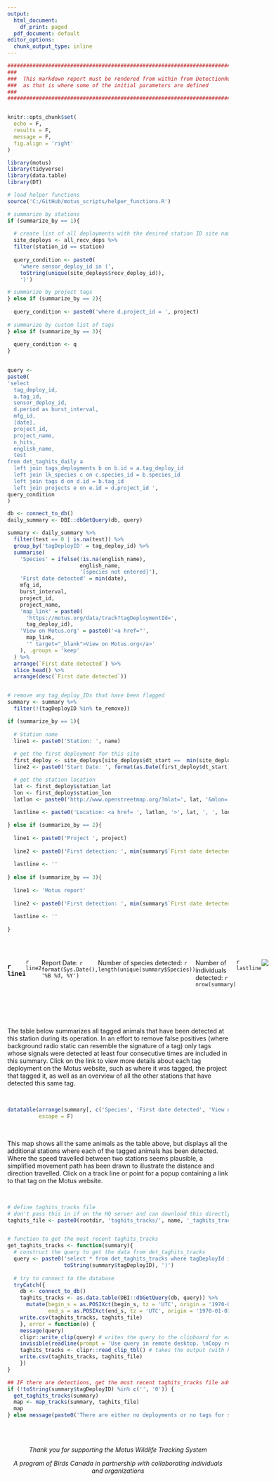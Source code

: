 ```yaml
---
output:
  html_document:
    df_print: paged
  pdf_document: default
editor_options:
  chunk_output_type: inline
---
```


```r

################################################################################
###
###  This markdown report must be rendered from within from DetectionReport.R
###  as that is where some of the initial parameters are defined
###
################################################################################


knitr::opts_chunk$set(
  echo = F,
  results = F,
  message = F,
  fig.align = 'right'
)

library(motus)
library(tidyverse)
library(data.table)
library(DT)

# load helper functions
source('C:/GitHub/motus_scripts/helper_functions.R')

```

```r

# summarize by stations
if (summarize_by == 1){
  
  # create list of all deployments with the desired station ID site name and project
  site_deploys <- all_recv_deps %>%
  filter(station_id == station)
  
  query_condition <- paste0(
    'where sensor_deploy_id in (',
    toString(unique(site_deploys$recv_deploy_id)),
    ')')

# summarize by project tags
} else if (summarize_by == 2){
 
  query_condition <- paste0('where d.project_id = ', project)
  
# summarize by custom list of tags
} else if (summarize_by == 3){
  
  query_condition <- q
}
  

query <-
paste0(
'select 
  tag_deploy_id, 
  a.tag_id, 
  sensor_deploy_id,
  d.period as burst_interval,
  mfg_id,
  [date],
  project_id,
  project_name,
  n_hits, 
  english_name, 
  test
from det_taghits_daily a
  left join tags_deployments b on b.id = a.tag_deploy_id
  left join lk_species c on c.species_id = b.species_id
  left join tags d on d.id = b.tag_id
  left join projects e on e.id = d.project_id ',
query_condition
)

db <- connect_to_db()
daily_summary <- DBI::dbGetQuery(db, query)

summary <- daily_summary %>%
  filter(test == 0 | is.na(test)) %>%
  group_by('tagDeployID' = tag_deploy_id) %>%
  summarise(
    'Species' = ifelse(!is.na(english_name),
                       english_name,
                       '[species not entered]'),
    'First date detected' = min(date),
    mfg_id,
    burst_interval,
    project_id,
    project_name,
    'map_link' = paste0(
      'https://motus.org/data/track?tagDeploymentId=',
      tag_deploy_id),
    'View on Motus.org' = paste0('<a href="',
      map_link,
      '" target="_blank">View on Motus.org</a>'
    ), .groups = 'keep'
  ) %>%
  arrange(`First date detected`) %>%
  slice_head() %>% 
  arrange(desc(`First date detected`))


# remove any tag_deploy_IDs that have been flagged
summary <- summary %>%
  filter(!(tagDeployID %in% to_remove)) 


```

```r

if (summarize_by == 1){
  
  # Station name
  line1 <- paste0('Station: ', name)
  
  # get the first deployment for this site
  first_deploy <- site_deploys[site_deploys$dt_start ==  min(site_deploys$dt_start), ]
  line2 <- paste0('Start Date: ', format(as.Date(first_deploy$dt_start), '%B %d, %Y'))

  # get the station location
  lat <- first_deploy$station_lat
  lon <- first_deploy$station_lon
  latlon <- paste0('http://www.openstreetmap.org/?mlat=', lat, '&mlon=', lon, '&zoom=7')
  
  lastline <- paste0('Location: <a href= ', latlon, '>', lat, ', ', lon, '</a>')

} else if (summarize_by == 2){
  
  line1 <- paste0('Project ', project)
  
  line2 <- paste0('First detection: ', min(summary$`First date detected`))
  
  lastline <- ''
  
} else if (summarize_by == 3){
  
  line1 <- 'Motus report'
  
  line2 <- paste0('First detection: ', min(summary$`First date detected`))
  
  lastline <- ''
  
}
```

<br>

::: {style="display: flex;"}
<div>

### `r line1`

`r line2`

Report Date: `r format(Sys.Date(), '%B %d, %Y')`

Number of species detected: `r length(unique(summary$Species))`

Number of individuals detected: `r nrow(summary)`

`r lastline`

</div>

::: {style="margin-left: auto"}
![](C:/GitHub/detection_report/logo.png)
:::
:::

<br>

<br>

The table below summarizes all tagged animals that have been detected at this station during its operation. In an effort to remove false positives (where background radio static can resemble the signature of a tag) only tags whose signals were detected at least four consecutive times are included in this summary. Click on the link to view more details about each tag deployment on the Motus website, such as where it was tagged, the project that tagged it, as well as an overview of all the other stations that have detected this same tag.

<br>

```r
datatable(arrange(summary[, c('Species', 'First date detected', 'View on Motus.org')]),
          escape = F)
```

<br>

This map shows all the same animals as the table above, but displays all the additional stations where each of the tagged animals has been detected. Where the speed travelled between two stations seems plausible, a simplified movement path has been drawn to illustrate the distance and direction travelled. Click on a track line or point for a popup containing a link to that tag on the Motus website.

<br>

```r
# define taghits_tracks file
# don't pass this in if on the HQ server and can download this directly from the db
taghits_file <- paste0(rootdir, 'taghits_tracks/', name, '_taghits_tracks.csv')


# function to get the most recent taghits_tracks 
get_taghits_tracks <- function(summary){
  # construct the query to get the data from det_taghits_tracks
  query <- paste0('select * from det_taghits_tracks where tagDeployId in (',
                  toString(summary$tagDeployID), ')')  
  
  # try to connect to the database
  tryCatch({
    db <- connect_to_db()
    taghits_tracks <- as.data.table(DBI::dbGetQuery(db, query)) %>%
      mutate(begin_s = as.POSIXct(begin_s, tz = 'UTC', origin = '1970-01-01'),
             end_s = as.POSIXct(end_s, tz = 'UTC', origin = '1970-01-01'))
    write.csv(taghits_tracks, taghits_file)
    }, error = function(e) {
    message(query)
    clipr::write_clip(query) # writes the query to the clipboard for easy pasting into SSMS
    invisible(readline(prompt = 'Use query in remote desktop. \nCopy results with headers. \nPress enter when ready. '))
    taghits_tracks <- clipr::read_clip_tbl() # takes the output (with headers!) from the SQL query
    write.csv(taghits_tracks, taghits_file)
    })
}

## IF there are detections, get the most recent taghits_tracks file adn make map
if (!toString(summary$tagDeployID) %in% c('', '0')) {
  get_taghits_tracks(summary)
  map <- map_tracks(summary, taghits_file)
  map
} else message(paste0('There are either no deployments or no tags for station ', name))
```

<br> <br>

::: {style="text-align: center;"}
*Thank you for supporting the Motus Wildlife Tracking System*

*A program of Birds Canada in partnership with collaborating individuals and organizations*
:::

<br>
